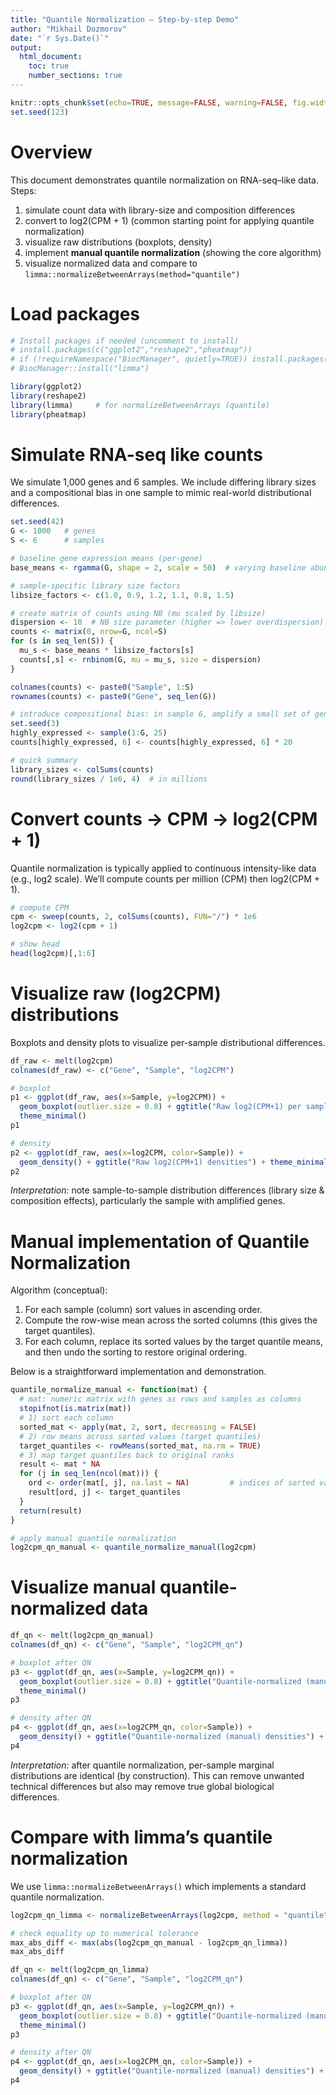 ```yaml
---
title: "Quantile Normalization — Step-by-step Demo"
author: "Mikhail Dozmorov"
date: "`r Sys.Date()`"
output:
  html_document:
    toc: true
    number_sections: true
---
```


```r
knitr::opts_chunk$set(echo=TRUE, message=FALSE, warning=FALSE, fig.width=7, fig.height=4)
set.seed(123)
```

# Overview

This document demonstrates quantile normalization on RNA-seq–like data. Steps:

1. simulate count data with library-size and composition differences
2. convert to log2(CPM + 1) (common starting point for applying quantile normalization)
3. visualize raw distributions (boxplots, density)
4. implement **manual quantile normalization** (showing the core algorithm)
5. visualize normalized data and compare to `limma::normalizeBetweenArrays(method="quantile")`

# Load packages

```r
# Install packages if needed (uncomment to install)
# install.packages(c("ggplot2","reshape2","pheatmap"))
# if (!requireNamespace("BiocManager", quietly=TRUE)) install.packages("BiocManager")
# BiocManager::install("limma")

library(ggplot2)
library(reshape2)
library(limma)     # for normalizeBetweenArrays (quantile)
library(pheatmap)
```

# Simulate RNA-seq like counts

We simulate 1,000 genes and 6 samples. We include differing library sizes and a compositional bias in one sample to mimic real-world distributional differences.

```r
set.seed(42)
G <- 1000   # genes
S <- 6      # samples

# baseline gene expression means (per-gene)
base_means <- rgamma(G, shape = 2, scale = 50)  # varying baseline abundances

# sample-specific library size factors
libsize_factors <- c(1.0, 0.9, 1.2, 1.1, 0.8, 1.5)

# create matrix of counts using NB (mu scaled by libsize)
dispersion <- 10  # NB size parameter (higher => lower overdispersion)
counts <- matrix(0, nrow=G, ncol=S)
for (s in seq_len(S)) {
  mu_s <- base_means * libsize_factors[s]
  counts[,s] <- rnbinom(G, mu = mu_s, size = dispersion)
}

colnames(counts) <- paste0("Sample", 1:S)
rownames(counts) <- paste0("Gene", seq_len(G))

# introduce compositional bias: in sample 6, amplify a small set of genes
set.seed(3)
highly_expressed <- sample(1:G, 25)
counts[highly_expressed, 6] <- counts[highly_expressed, 6] * 20

# quick summary
library_sizes <- colSums(counts)
round(library_sizes / 1e6, 4)  # in millions
```

# Convert counts → CPM → log2(CPM + 1)

Quantile normalization is typically applied to continuous intensity-like data (e.g., log2 scale). We'll compute counts per million (CPM) then log2(CPM + 1).

```r
# compute CPM
cpm <- sweep(counts, 2, colSums(counts), FUN="/") * 1e6
log2cpm <- log2(cpm + 1)

# show head
head(log2cpm)[,1:6]
```

# Visualize raw (log2CPM) distributions

Boxplots and density plots to visualize per-sample distributional differences.

```r
df_raw <- melt(log2cpm)
colnames(df_raw) <- c("Gene", "Sample", "log2CPM")

# boxplot
p1 <- ggplot(df_raw, aes(x=Sample, y=log2CPM)) +
  geom_boxplot(outlier.size = 0.8) + ggtitle("Raw log2(CPM+1) per sample (boxplot)") +
  theme_minimal()
p1

# density
p2 <- ggplot(df_raw, aes(x=log2CPM, color=Sample)) +
  geom_density() + ggtitle("Raw log2(CPM+1) densities") + theme_minimal()
p2
```

*Interpretation:* note sample-to-sample distribution differences (library size & composition effects), particularly the sample with amplified genes.

# Manual implementation of Quantile Normalization

Algorithm (conceptual):

1. For each sample (column) sort values in ascending order.
2. Compute the row-wise mean across the sorted columns (this gives the target quantiles).
3. For each column, replace its sorted values by the target quantile means, and then undo the sorting to restore original ordering.

Below is a straightforward implementation and demonstration.

```r
quantile_normalize_manual <- function(mat) {
  # mat: numeric matrix with genes as rows and samples as columns
  stopifnot(is.matrix(mat))
  # 1) sort each column
  sorted_mat <- apply(mat, 2, sort, decreasing = FALSE)
  # 2) row means across sorted values (target quantiles)
  target_quantiles <- rowMeans(sorted_mat, na.rm = TRUE)
  # 3) map target quantiles back to original ranks
  result <- mat * NA
  for (j in seq_len(ncol(mat))) {
    ord <- order(mat[, j], na.last = NA)         # indices of sorted values ascending
    result[ord, j] <- target_quantiles
  }
  return(result)
}

# apply manual quantile normalization
log2cpm_qn_manual <- quantile_normalize_manual(log2cpm)
```

# Visualize manual quantile-normalized data

```r
df_qn <- melt(log2cpm_qn_manual)
colnames(df_qn) <- c("Gene", "Sample", "log2CPM_qn")

# boxplot after QN
p3 <- ggplot(df_qn, aes(x=Sample, y=log2CPM_qn)) +
  geom_boxplot(outlier.size = 0.8) + ggtitle("Quantile-normalized (manual) log2(CPM+1) per sample") +
  theme_minimal()
p3

# density after QN
p4 <- ggplot(df_qn, aes(x=log2CPM_qn, color=Sample)) +
  geom_density() + ggtitle("Quantile-normalized (manual) densities") + theme_minimal()
p4
```

*Interpretation:* after quantile normalization, per-sample marginal distributions are identical (by construction). This can remove unwanted technical differences but also may remove true global biological differences.

# Compare with limma's quantile normalization

We use `limma::normalizeBetweenArrays()` which implements a standard quantile normalization.

```r
log2cpm_qn_limma <- normalizeBetweenArrays(log2cpm, method = "quantile")

# check equality up to numerical tolerance
max_abs_diff <- max(abs(log2cpm_qn_manual - log2cpm_qn_limma))
max_abs_diff
```

```r
df_qn <- melt(log2cpm_qn_limma)
colnames(df_qn) <- c("Gene", "Sample", "log2CPM_qn")

# boxplot after QN
p3 <- ggplot(df_qn, aes(x=Sample, y=log2CPM_qn)) +
  geom_boxplot(outlier.size = 0.8) + ggtitle("Quantile-normalized (manual) log2(CPM+1) per sample") +
  theme_minimal()
p3

# density after QN
p4 <- ggplot(df_qn, aes(x=log2CPM_qn, color=Sample)) +
  geom_density() + ggtitle("Quantile-normalized (manual) densities") + theme_minimal()
p4
```